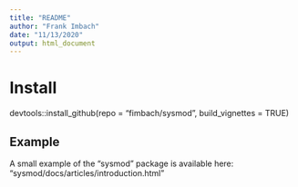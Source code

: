 ```yaml
---
title: "README"
author: "Frank Imbach"
date: "11/13/2020"
output: html_document
---
```


# Install

devtools::install_github(repo = "fimbach/sysmod", build_vignettes = TRUE)


## Example

A small example of the "sysmod" package is available here:
"sysmod/docs/articles/introduction.html"

